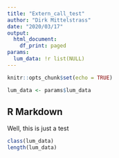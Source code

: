 ```yaml
---
title: "Extern_call_test"
author: "Dirk Mittelstrass"
date: "2020/03/17"
output:
  html_document:
    df_print: paged
params:
  lum_data: !r list(NULL)
---
```


```r
knitr::opts_chunk$set(echo = TRUE)

lum_data <- params$lum_data
```

## R Markdown

Well, this is just a test

```r
class(lum_data)
length(lum_data)
```

